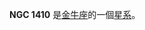 {{NGCInfoBox|NGCID=NGC 1410|發現者=威廉·帕森思|發現日期=1855年1月17日|其他編號=UGC 2821,MCG 0-10-12,ZWG 391.28|曆元=J2000.0|赤經=3時41分10.8秒
|赤緯=-1°17'55"|星座=金牛座|星體=星系|星等=14|表面亮度=13.1|藍等=15}}

'''NGC 1410''' 是[[金牛座|金牛座]]的一個[[星系|星系]]。

{{NGCReference|1410}}

{{Catalogs|NGC=1410}}